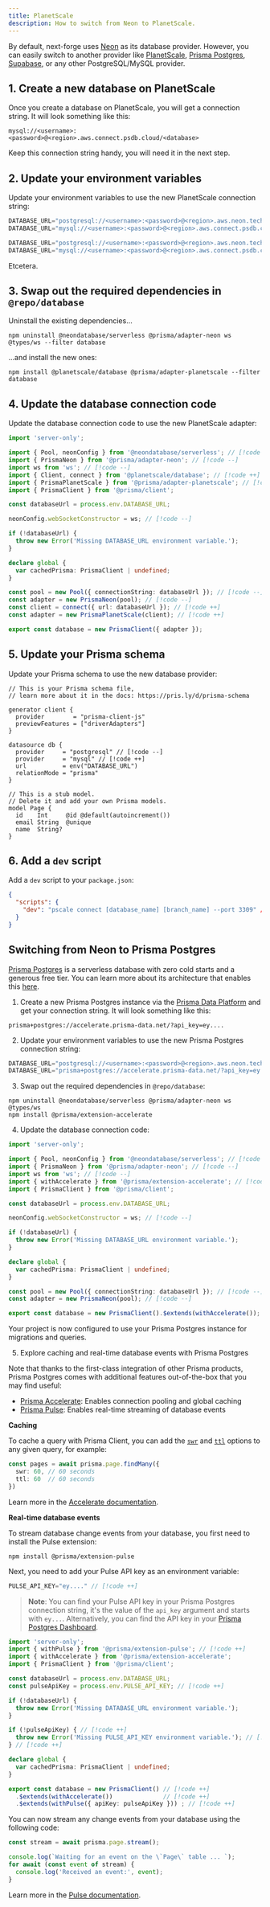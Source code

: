 ```yaml
---
title: PlanetScale
description: How to switch from Neon to PlanetScale.
---
```


By default, next-forge uses [Neon](https://neon.tech) as its database provider. However, you can easily switch to another provider like [PlanetScale](https://planetscale.com), [Prisma Postgres](https://www.prisma.io/postgres), [Supabase](https://supabase.com), or any other PostgreSQL/MySQL provider.

## 1. Create a new database on PlanetScale

Once you create a database on PlanetScale, you will get a connection string. It will look something like this:

```
mysql://<username>:<password>@<region>.aws.connect.psdb.cloud/<database>
```

Keep this connection string handy, you will need it in the next step.

## 2. Update your environment variables

Update your environment variables to use the new PlanetScale connection string:

```js title="apps/database/.env"
DATABASE_URL="postgresql://<username>:<password>@<region>.aws.neon.tech/<database>" // [!code --]
DATABASE_URL="mysql://<username>:<password>@<region>.aws.connect.psdb.cloud/<database>" // [!code ++]
```

```js title="apps/app/.env.local"
DATABASE_URL="postgresql://<username>:<password>@<region>.aws.neon.tech/<database>" // [!code --]
DATABASE_URL="mysql://<username>:<password>@<region>.aws.connect.psdb.cloud/<database>" // [!code ++]
```

Etcetera.

## 3. Swap out the required dependencies in `@repo/database`

Uninstall the existing dependencies...

```package-install
npm uninstall @neondatabase/serverless @prisma/adapter-neon ws @types/ws --filter database
```

...and install the new ones:

```package-install
npm install @planetscale/database @prisma/adapter-planetscale --filter database
```

## 4. Update the database connection code

Update the database connection code to use the new PlanetScale adapter:

```ts title="packages/database/index.ts"
import 'server-only';

import { Pool, neonConfig } from '@neondatabase/serverless'; // [!code --]
import { PrismaNeon } from '@prisma/adapter-neon'; // [!code --]
import ws from 'ws'; // [!code --]
import { Client, connect } from '@planetscale/database'; // [!code ++]
import { PrismaPlanetScale } from '@prisma/adapter-planetscale'; // [!code ++]
import { PrismaClient } from '@prisma/client';

const databaseUrl = process.env.DATABASE_URL;

neonConfig.webSocketConstructor = ws; // [!code --]

if (!databaseUrl) {
  throw new Error('Missing DATABASE_URL environment variable.');
}

declare global {
  var cachedPrisma: PrismaClient | undefined;
}

const pool = new Pool({ connectionString: databaseUrl }); // [!code --]
const adapter = new PrismaNeon(pool); // [!code --]
const client = connect({ url: databaseUrl }); // [!code ++]
const adapter = new PrismaPlanetScale(client); // [!code ++]

export const database = new PrismaClient({ adapter });
```

## 5. Update your Prisma schema

Update your Prisma schema to use the new database provider:

```prisma title="packages/database/prisma/schema.prisma"
// This is your Prisma schema file,
// learn more about it in the docs: https://pris.ly/d/prisma-schema

generator client {
  provider        = "prisma-client-js"
  previewFeatures = ["driverAdapters"]
}

datasource db {
  provider     = "postgresql" // [!code --]
  provider     = "mysql" // [!code ++]
  url          = env("DATABASE_URL")
  relationMode = "prisma"
}

// This is a stub model.
// Delete it and add your own Prisma models.
model Page {
  id    Int     @id @default(autoincrement())
  email String  @unique
  name  String?
}
```

## 6. Add a `dev` script

Add a `dev` script to your `package.json`:

```json title="packages/database/package.json"
{
  "scripts": {
    "dev": "pscale connect [database_name] [branch_name] --port 3309" // [!code ++]
  }
}
```

## Switching from Neon to Prisma Postgres

[Prisma Postgres](https://www.prisma.io/postgres) is a serverless database with zero cold starts and a generous free tier. You can learn more about its architecture that enables this [here](https://www.prisma.io/blog/announcing-prisma-postgres-early-access). 


1. Create a new Prisma Postgres instance via the [Prisma Data Platform](https://console.prisma.io/) and get your connection string. It will look something like this:

```
prisma+postgres://accelerate.prisma-data.net/?api_key=ey....
```

2. Update your environment variables to use the new Prisma Postgres connection string:

```js title="apps/database/.env"
DATABASE_URL="postgresql://<username>:<password>@<region>.aws.neon.tech/<database>" // [!code --]
DATABASE_URL="prisma+postgres://accelerate.prisma-data.net/?api_key=ey...." // [!code ++]
```

3. Swap out the required dependencies in `@repo/database`:

```package-install
npm uninstall @neondatabase/serverless @prisma/adapter-neon ws @types/ws
npm install @prisma/extension-accelerate
```

4. Update the database connection code:

```ts title="packages/database/index.ts"
import 'server-only';

import { Pool, neonConfig } from '@neondatabase/serverless'; // [!code --]
import { PrismaNeon } from '@prisma/adapter-neon'; // [!code --]
import ws from 'ws'; // [!code --]
import { withAccelerate } from '@prisma/extension-accelerate'; // [!code ++]
import { PrismaClient } from '@prisma/client';

const databaseUrl = process.env.DATABASE_URL;

neonConfig.webSocketConstructor = ws; // [!code --]

if (!databaseUrl) {
  throw new Error('Missing DATABASE_URL environment variable.');
}

declare global {
  var cachedPrisma: PrismaClient | undefined;
}

const pool = new Pool({ connectionString: databaseUrl }); // [!code --]
const adapter = new PrismaNeon(pool); // [!code --]

export const database = new PrismaClient().$extends(withAccelerate()); // [!code ++]
```

Your project is now configured to use your Prisma Postgres instance for migrations and queries. 

5. Explore caching and real-time database events with Prisma Postgres

Note that thanks to the first-class integration of other Prisma products, Prisma Postgres comes with additional features out-of-the-box that you may find useful:

- [Prisma Accelerate](https://www.prisma.io/accelerate): Enables connection pooling and global caching
- [Prisma Pulse](https://www.prisma.io/pulse): Enables real-time streaming of database events

**Caching**

To cache a query with Prisma Client, you can add the [`swr`](https://www.prisma.io/docs/accelerate/caching#stale-while-revalidate-swr) and [`ttl`](https://www.prisma.io/docs/accelerate/caching#time-to-live-ttl) options to any given query, for example:

```ts
const pages = await prisma.page.findMany({
  swr: 60, // 60 seconds
  ttl: 60  // 60 seconds
})
```

Learn more in the [Accelerate documentation](https://www.prisma.io/docs/accelerate).

**Real-time database events**

To stream database change events from your database, you first need to install the Pulse extension:

```package-install
npm install @prisma/extension-pulse
```

Next, you need to add your Pulse API key as an environment variable:

```js title="apps/database/.env"
PULSE_API_KEY="ey...." // [!code ++]
```

> **Note**: You can find your Pulse API key in your Prisma Postgres connection string, it's the value of the `api_key` argument and starts with `ey...`. Alternatively, you can find the API key in your [Prisma Postgres Dashboard](https://console.prisma.io). 

```ts title="packages/database/index.ts"
import 'server-only';
import { withPulse } from '@prisma/extension-pulse'; // [!code ++]
import { withAccelerate } from '@prisma/extension-accelerate';
import { PrismaClient } from '@prisma/client';

const databaseUrl = process.env.DATABASE_URL;
const pulseApiKey = process.env.PULSE_API_KEY; // [!code ++]

if (!databaseUrl) {
  throw new Error('Missing DATABASE_URL environment variable.');
}

if (!pulseApiKey) { // [!code ++]
  throw new Error('Missing PULSE_API_KEY environment variable.'); // [!code ++]
} // [!code ++]

declare global {
  var cachedPrisma: PrismaClient | undefined;
}

export const database = new PrismaClient() // [!code ++]
  .$extends(withAccelerate())              // [!code ++]
  .$extends(withPulse({ apiKey: pulseApiKey })) ; // [!code ++]
```

You can now stream any change events from your database using the following code:

```ts
const stream = await prisma.page.stream();

console.log(`Waiting for an event on the \`Page\` table ... `);
for await (const event of stream) {
  console.log('Received an event:', event);
}
```

Learn more in the [Pulse documentation](https://www.prisma.io/docs/pulse).
